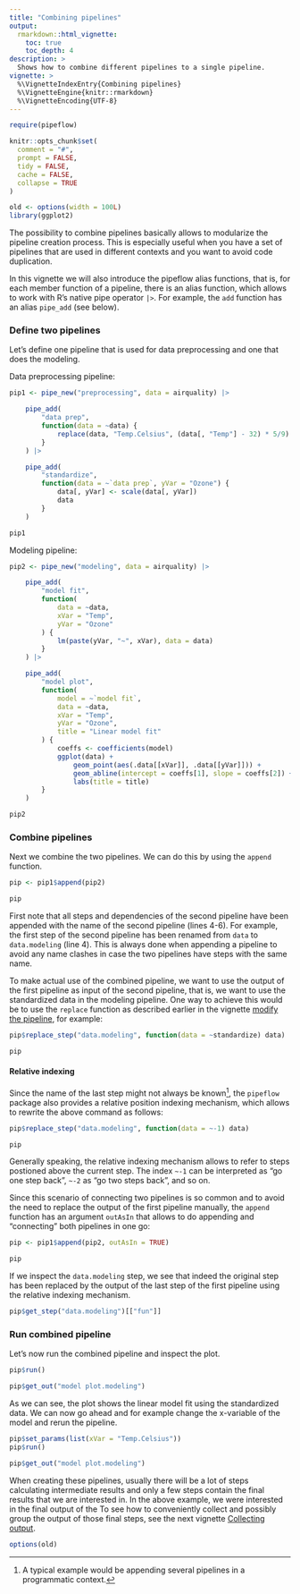 ```yaml
---
title: "Combining pipelines"
output:
  rmarkdown::html_vignette:
    toc: true
    toc_depth: 4
description: >
  Shows how to combine different pipelines to a single pipeline.
vignette: >
  %\VignetteIndexEntry{Combining pipelines}
  %\VignetteEngine{knitr::rmarkdown}
  %\VignetteEncoding{UTF-8}
---
```


```r
require(pipeflow)

knitr::opts_chunk$set(
  comment = "#",
  prompt = FALSE,
  tidy = FALSE,
  cache = FALSE,
  collapse = TRUE
)

old <- options(width = 100L)
library(ggplot2)
```

The possibility to combine pipelines basically allows to modularize the pipeline
creation process. This is especially useful when you have a set of pipelines that are
used in different contexts and you want to avoid code duplication.

In this vignette we will also introduce the pipeflow alias functions, that is,
for each member function of a pipeline, there is an alias function, which allows to
work with R's native pipe operator `|>`. For example, the `add` function has an alias
`pipe_add` (see below).


### Define two pipelines

Let's define one pipeline that is used for data preprocessing and one that does the
modeling.

Data preprocessing pipeline:
```r
pip1 <- pipe_new("preprocessing", data = airquality) |>

    pipe_add(
        "data prep",
        function(data = ~data) {
            replace(data, "Temp.Celsius", (data[, "Temp"] - 32) * 5/9)
        }
    ) |>

    pipe_add(
        "standardize",
        function(data = ~`data prep`, yVar = "Ozone") {
            data[, yVar] <- scale(data[, yVar])
            data
        }
    )
```

```r
pip1
```


Modeling pipeline:
```r
pip2 <- pipe_new("modeling", data = airquality) |>

    pipe_add(
        "model fit",
        function(
            data = ~data,
            xVar = "Temp",
            yVar = "Ozone"
        ) {
            lm(paste(yVar, "~", xVar), data = data)
        }
    ) |>

    pipe_add(
        "model plot",
        function(
            model = ~`model fit`,
            data = ~data,
            xVar = "Temp",
            yVar = "Ozone",
            title = "Linear model fit"
        ) {
            coeffs <- coefficients(model)
            ggplot(data) +
                geom_point(aes(.data[[xVar]], .data[[yVar]])) +
                geom_abline(intercept = coeffs[1], slope = coeffs[2]) +
                labs(title = title)
        }
    )
```


```r
pip2
```


### Combine pipelines

Next we combine the two pipelines. We can do this by using the `append` function.

```r
pip <- pip1$append(pip2)

pip
```

First note that all steps and dependencies of the second pipeline have been appended
with the name of the second pipeline (lines 4-6). For example, the first step of the second pipeline has been renamed from `data` to `data.modeling` (line 4).
This is always done when appending a pipeline to avoid any name clashes in case the
two pipelines have steps with the same name.

To make actual use of the combined pipeline, we want to use the output of the first
pipeline as input of the second pipeline, that is, we want to use the standardized
data in the modeling pipeline.
One way to achieve this would be to use the `replace` function as described earlier
in the vignette [modify the pipeline](modify-pipeline.html), for example:

```r
pip$replace_step("data.modeling", function(data = ~standardize) data)

pip
```


#### Relative indexing

Since the name of the last step might not always be known^[A typical example would
be appending several pipelines in a programmatic context.], the `pipeflow` package
also provides a relative position indexing mechanism, which allows to rewrite the
above command as follows:

```r
pip$replace_step("data.modeling", function(data = ~-1) data)

pip
```

Generally speaking, the relative indexing mechanism allows to refer to steps postioned
above the current step. The index `~-1` can be interpreted as "go one step back", `~-2`
as "go two steps back", and so on.

Since this scenario of connecting two pipelines is so common and to avoid the need
to replace the output of the first pipeline manually, the `append` function has an
argument `outAsIn` that allows to do appending and "connecting" both pipelines in one go:

```r
pip <- pip1$append(pip2, outAsIn = TRUE)

pip
```

If we inspect the `data.modeling` step, we see that indeed the original step has been
replaced by the output of the last step of the first pipeline using the relative
indexing mechanism.

```r
pip$get_step("data.modeling")[["fun"]]
```

### Run combined pipeline

Let's now run the combined pipeline and inspect the plot.

```r
pip$run()
```

```r
pip$get_out("model plot.modeling")
```

As we can see, the plot shows the linear model fit using the standardized data.
We can now go ahead and for example change the x-variable of the model and rerun the
pipeline.

```r
pip$set_params(list(xVar = "Temp.Celsius"))
pip$run()
```

```r
pip$get_out("model plot.modeling")
```

When creating these pipelines, usually there will be a lot of steps calculating
intermediate results and only a few steps contain the final results that we are
interested in. In the above example, we were interested in the final output of the
To see how to conveniently collect and possibly group the output of those final
steps, see the next vignette [Collecting output](collect-output.html).

```r
options(old)
```
